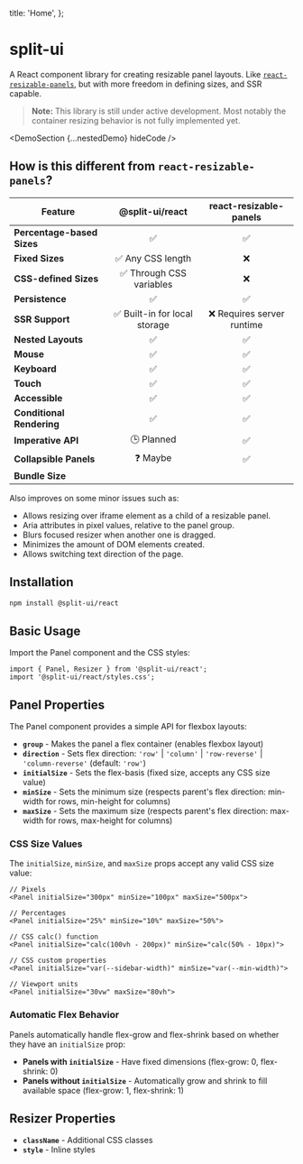 
  title: 'Home',
};

# split-ui

A React component library for creating resizable panel layouts. Like [`react-resizable-panels`](https://github.com/bvaughn/react-resizable-panels), but with more freedom in defining sizes, and SSR capable.

> **Note:** This library is still under active development. Most notably the container resizing behavior is not fully implemented yet.

<DemoSection {...nestedDemo} hideCode />

## How is this different from `react-resizable-panels`?

| Feature                    |                 @split-ui/react                 |                 react-resizable-panels                 |
| -------------------------- | :---------------------------------------------: | :----------------------------------------------------: |
| **Percentage-based Sizes** |                       ✅                        |                           ✅                           |
| **Fixed Sizes**            |                ✅ Any CSS length                |                           ❌                           |
| **CSS-defined Sizes**      |            ✅ Through CSS variables             |                           ❌                           |
| **Persistence**            |                       ✅                        |                           ✅                           |
| **SSR Support**            |          ✅ Built-in for local storage          |               ❌ Requires server runtime               |
| **Nested Layouts**         |                       ✅                        |                           ✅                           |
| **Mouse**                  |                       ✅                        |                           ✅                           |
| **Keyboard**               |                       ✅                        |                           ✅                           |
| **Touch**                  |                       ✅                        |                           ✅                           |
| **Accessible**             |                       ✅                        |                           ✅                           |
| **Conditional Rendering**  |                       ✅                        |                           ✅                           |
| **Imperative API**         |                   🕒 Planned                    |                           ✅                           |
| **Collapsible Panels**     |                    ❓ Maybe                     |                           ✅                           |
| **Bundle Size**            | <BundleJsBadge packageName="@split-ui/react" /> | <BundleJsBadge packageName="react-resizable-panels" /> |

Also improves on some minor issues such as:

- Allows resizing over iframe element as a child of a resizable panel.
- Aria attributes in pixel values, relative to the panel group.
- Blurs focused resizer when another one is dragged.
- Minimizes the amount of DOM elements created.
- Allows switching text direction of the page.

## Installation

```bash
npm install @split-ui/react
```

## Basic Usage

Import the Panel component and the CSS styles:

```tsx
import { Panel, Resizer } from '@split-ui/react';
import '@split-ui/react/styles.css';
```

## Panel Properties

The Panel component provides a simple API for flexbox layouts:

- **`group`** - Makes the panel a flex container (enables flexbox layout)
- **`direction`** - Sets flex direction: `'row'` | `'column'` | `'row-reverse'` | `'column-reverse'` (default: `'row'`)
- **`initialSize`** - Sets the flex-basis (fixed size, accepts any CSS size value)
- **`minSize`** - Sets the minimum size (respects parent's flex direction: min-width for rows, min-height for columns)
- **`maxSize`** - Sets the maximum size (respects parent's flex direction: max-width for rows, max-height for columns)

### CSS Size Values

The `initialSize`, `minSize`, and `maxSize` props accept any valid CSS size value:

```tsx
// Pixels
<Panel initialSize="300px" minSize="100px" maxSize="500px">

// Percentages
<Panel initialSize="25%" minSize="10%" maxSize="50%">

// CSS calc() function
<Panel initialSize="calc(100vh - 200px)" minSize="calc(50% - 10px)">

// CSS custom properties
<Panel initialSize="var(--sidebar-width)" minSize="var(--min-width)">

// Viewport units
<Panel initialSize="30vw" maxSize="80vh">
```

### Automatic Flex Behavior

Panels automatically handle flex-grow and flex-shrink based on whether they have an `initialSize` prop:

- **Panels with `initialSize`** - Have fixed dimensions (flex-grow: 0, flex-shrink: 0)
- **Panels without `initialSize`** - Automatically grow and shrink to fill available space (flex-grow: 1, flex-shrink: 1)

## Resizer Properties

- **`className`** - Additional CSS classes
- **`style`** - Inline styles
